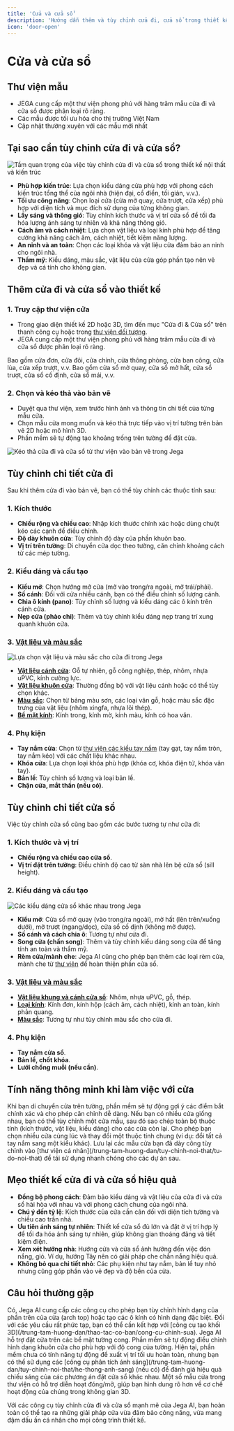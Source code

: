 ```yaml
---
title: 'Cửa và cửa sổ'
description: 'Hướng dẫn thêm và tùy chỉnh cửa đi, cửa sổ trong thiết kế'
icon: 'door-open'
---
```


# Cửa và cửa sổ

## Thư viện mẫu

- JEGA cung cấp một thư viện phong phú với hàng trăm mẫu cửa đi và cửa sổ được phân loại rõ ràng.
- Các mẫu được tối ưu hóa cho thị trường Việt Nam
- Cập nhật thường xuyên với các mẫu mới nhất

## Tại sao cần tùy chỉnh cửa đi và cửa sổ?

<Frame>
  <img 
    src="https://jega.vn/images/vi/customization/cua-importance.jpg" 
    alt="Tầm quan trọng của việc tùy chỉnh cửa đi và cửa sổ trong thiết kế nội thất và kiến trúc" 
  />
</Frame>

- **Phù hợp kiến trúc**: Lựa chọn kiểu dáng cửa phù hợp với phong cách kiến trúc tổng thể của ngôi nhà (hiện đại, cổ điển, tối giản, v.v.).
- **Tối ưu công năng**: Chọn loại cửa (cửa mở quay, cửa trượt, cửa xếp) phù hợp với diện tích và mục đích sử dụng của từng không gian.
- **Lấy sáng và thông gió**: Tùy chỉnh kích thước và vị trí cửa sổ để tối đa hóa lượng ánh sáng tự nhiên và khả năng thông gió.
- **Cách âm và cách nhiệt**: Lựa chọn vật liệu và loại kính phù hợp để tăng cường khả năng cách âm, cách nhiệt, tiết kiệm năng lượng.
- **An ninh và an toàn**: Chọn các loại khóa và vật liệu cửa đảm bảo an ninh cho ngôi nhà.
- **Thẩm mỹ**: Kiểu dáng, màu sắc, vật liệu của cửa góp phần tạo nên vẻ đẹp và cá tính cho không gian.

## Thêm cửa đi và cửa sổ vào thiết kế

### 1. Truy cập thư viện cửa

- Trong giao diện thiết kế 2D hoặc 3D, tìm đến mục "Cửa đi & Cửa sổ" trên thanh công cụ hoặc trong [thư viện đối tượng](/trung-tam-huong-dan/tuy-chinh-noi-that/tu-do-noi-that).
- JEGA cung cấp một thư viện phong phú với hàng trăm mẫu cửa đi và cửa sổ được phân loại rõ ràng.

<CardGroup cols={2}>
  <Card title="Thư viện cửa đi" href="/trung-tam-huong-dan/tuy-chinh-noi-that/tu-do-noi-that">
    Bao gồm cửa đơn, cửa đôi, cửa chính, cửa thông phòng, cửa ban công, cửa lùa, cửa xếp trượt, v.v.
  </Card>
  <Card title="Thư viện cửa sổ" href="/trung-tam-huong-dan/tuy-chinh-noi-that/tu-do-noi-that">
    Bao gồm cửa sổ mở quay, cửa sổ mở hất, cửa sổ trượt, cửa sổ cố định, cửa sổ mái, v.v.
  </Card>
</CardGroup>

### 2. Chọn và kéo thả vào bản vẽ

- Duyệt qua thư viện, xem trước hình ảnh và thông tin chi tiết của từng mẫu cửa.
- Chọn mẫu cửa mong muốn và kéo thả trực tiếp vào vị trí tường trên bản vẽ 2D hoặc mô hình 3D.
- Phần mềm sẽ tự động tạo khoảng trống trên tường để đặt cửa.

<Frame>
  <img 
    src="https://jega.vn/images/vi/customization/them-cua.gif" 
    alt="Kéo thả cửa đi và cửa sổ từ thư viện vào bản vẽ trong Jega" 
  />
</Frame>

## Tùy chỉnh chi tiết cửa đi

Sau khi thêm cửa đi vào bản vẽ, bạn có thể tùy chỉnh các thuộc tính sau:

### 1. Kích thước

- **Chiều rộng và chiều cao**: Nhập kích thước chính xác hoặc dùng chuột kéo các cạnh để điều chỉnh.
- **Độ dày khuôn cửa**: Tùy chỉnh độ dày của phần khuôn bao.
- **Vị trí trên tường**: Di chuyển cửa dọc theo tường, căn chỉnh khoảng cách từ các mép tường.

### 2. Kiểu dáng và cấu tạo

- **Kiểu mở**: Chọn hướng mở cửa (mở vào trong/ra ngoài, mở trái/phải).
- **Số cánh**: Đối với cửa nhiều cánh, bạn có thể điều chỉnh số lượng cánh.
- **Chia ô kính (pano)**: Tùy chỉnh số lượng và kiểu dáng các ô kính trên cánh cửa.
- **Nẹp cửa (phào chỉ)**: Thêm và tùy chỉnh kiểu dáng nẹp trang trí xung quanh khuôn cửa.

### 3. [Vật liệu và màu sắc](/trung-tam-huong-dan/vat-lieu-thiet-ke)

<Frame>
  <img 
    src="https://jega.vn/images/vi/customization/cua-vat-lieu.jpg" 
    alt="Lựa chọn vật liệu và màu sắc cho cửa đi trong Jega" 
  />
</Frame>

- **[Vật liệu cánh cửa](/trung-tam-huong-dan/vat-lieu-thiet-ke)**: Gỗ tự nhiên, gỗ công nghiệp, thép, nhôm, nhựa uPVC, kính cường lực.
- **[Vật liệu khuôn cửa](/trung-tam-huong-dan/vat-lieu-thiet-ke)**: Thường đồng bộ với vật liệu cánh hoặc có thể tùy chọn khác.
- **[Màu sắc](/trung-tam-huong-dan/vat-lieu-thiet-ke)**: Chọn từ bảng màu sơn, các loại vân gỗ, hoặc màu sắc đặc trưng của vật liệu (nhôm xingfa, nhựa lõi thép).
- **[Bề mặt kính](/trung-tam-huong-dan/vat-lieu-thiet-ke)**: Kính trong, kính mờ, kính màu, kính có hoa văn.

### 4. Phụ kiện

- **Tay nắm cửa**: Chọn từ [thư viện các kiểu tay nắm](/trung-tam-huong-dan/tuy-chinh-noi-that/tu-do-noi-that) (tay gạt, tay nắm tròn, tay nắm kéo) với các chất liệu khác nhau.
- **Khóa cửa**: Lựa chọn loại khóa phù hợp (khóa cơ, khóa điện tử, khóa vân tay).
- **Bản lề**: Tùy chỉnh số lượng và loại bản lề.
- **Chặn cửa, mắt thần (nếu có)**.

## Tùy chỉnh chi tiết cửa sổ

Việc tùy chỉnh cửa sổ cũng bao gồm các bước tương tự như cửa đi:

### 1. Kích thước và vị trí

- **Chiều rộng và chiều cao cửa sổ**.
- **Vị trí đặt trên tường**: Điều chỉnh độ cao từ sàn nhà lên bệ cửa sổ (sill height).

### 2. Kiểu dáng và cấu tạo

<Frame>
  <img 
    src="https://jega.vn/images/vi/customization/cua-so-kieu-dang.jpg" 
    alt="Các kiểu dáng cửa sổ khác nhau trong Jega" 
  />
</Frame>

- **Kiểu mở**: Cửa sổ mở quay (vào trong/ra ngoài), mở hất (lên trên/xuống dưới), mở trượt (ngang/dọc), cửa sổ cố định (không mở được).
- **Số cánh và cách chia ô**: Tương tự như cửa đi.
- **Song cửa (chấn song)**: Thêm và tùy chỉnh kiểu dáng song cửa để tăng tính an toàn và thẩm mỹ.
- **Rèm cửa/mành che**: Jega AI cũng cho phép bạn thêm các loại rèm cửa, mành che từ [thư viện](/trung-tam-huong-dan/tuy-chinh-noi-that/tu-do-noi-that) để hoàn thiện phần cửa sổ.

### 3. [Vật liệu và màu sắc](/trung-tam-huong-dan/vat-lieu-thiet-ke)

- **[Vật liệu khung và cánh cửa sổ](/trung-tam-huong-dan/vat-lieu-thiet-ke)**: Nhôm, nhựa uPVC, gỗ, thép.
- **[Loại kính](/trung-tam-huong-dan/vat-lieu-thiet-ke)**: Kính đơn, kính hộp (cách âm, cách nhiệt), kính an toàn, kính phản quang.
- **[Màu sắc](/trung-tam-huong-dan/vat-lieu-thiet-ke)**: Tương tự như tùy chỉnh màu sắc cho cửa đi.

### 4. Phụ kiện

- **Tay nắm cửa sổ**.
- **Bản lề, chốt khóa**.
- **Lưới chống muỗi (nếu cần)**.

## Tính năng thông minh khi làm việc với cửa

<AccordionGroup>
  <Accordion title="Tự động bắt điểm và căn chỉnh">
    Khi bạn di chuyển cửa trên tường, phần mềm sẽ tự động gợi ý các điểm bắt chính xác và cho phép căn chỉnh dễ dàng.
  </Accordion>
  <Accordion title="Sao chép thuộc tính cửa">
    Nếu bạn có nhiều cửa giống nhau, bạn có thể tùy chỉnh một cửa mẫu, sau đó sao chép toàn bộ thuộc tính (kích thước, vật liệu, kiểu dáng) cho các cửa còn lại.
  </Accordion>
  <Accordion title="Thay thế hàng loạt">
    Cho phép bạn chọn nhiều cửa cùng lúc và thay đổi một thuộc tính chung (ví dụ: đổi tất cả tay nắm sang một kiểu khác).
  </Accordion>
  <Accordion title="Thư viện cửa tùy chỉnh">
    Lưu lại các mẫu cửa bạn đã dày công tùy chỉnh vào [thư viện cá nhân](/trung-tam-huong-dan/tuy-chinh-noi-that/tu-do-noi-that) để tái sử dụng nhanh chóng cho các dự án sau.
  </Accordion>
</AccordionGroup>

## Mẹo thiết kế cửa đi và cửa sổ hiệu quả

- **Đồng bộ phong cách**: Đảm bảo kiểu dáng và vật liệu của cửa đi và cửa sổ hài hòa với nhau và với phong cách chung của ngôi nhà.
- **Chú ý đến tỷ lệ**: Kích thước của cửa cần cân đối với diện tích tường và chiều cao trần nhà.
- **Ưu tiên ánh sáng tự nhiên**: Thiết kế cửa sổ đủ lớn và đặt ở vị trí hợp lý để tối đa hóa ánh sáng tự nhiên, giúp không gian thoáng đãng và tiết kiệm điện.
- **Xem xét hướng nhà**: Hướng cửa và cửa sổ ảnh hưởng đến việc đón nắng, gió. Ví dụ, hướng Tây nên có giải pháp che chắn nắng hiệu quả.
- **Không bỏ qua chi tiết nhỏ**: Các phụ kiện như tay nắm, bản lề tuy nhỏ nhưng cũng góp phần vào vẻ đẹp và độ bền của cửa.

## Câu hỏi thường gặp

<Accordion title="Tôi có thể tạo các loại cửa có hình dạng đặc biệt (ví dụ: cửa vòm) không?">
  Có, Jega AI cung cấp các công cụ cho phép bạn tùy chỉnh hình dạng của phần trên của cửa (arch top) hoặc tạo các ô kính có hình dạng đặc biệt. Đối với các yêu cầu rất phức tạp, bạn có thể cần kết hợp với [công cụ tạo khối 3D](/trung-tam-huong-dan/thao-tac-co-ban/cong-cu-chinh-sua).
</Accordion>

<Accordion title="Làm thế nào để thêm cửa cho tường cong?">
  Jega AI hỗ trợ đặt cửa trên các bề mặt tường cong. Phần mềm sẽ tự động điều chỉnh hình dạng khuôn cửa cho phù hợp với độ cong của tường.
</Accordion>

<Accordion title="Phần mềm có tính năng tự động đề xuất vị trí đặt cửa sổ không?">
  Hiện tại, phần mềm chưa có tính năng tự động đề xuất vị trí tối ưu hoàn toàn, nhưng bạn có thể sử dụng các [công cụ phân tích ánh sáng](/trung-tam-huong-dan/tuy-chinh-noi-that/he-thong-anh-sang) (nếu có) để đánh giá hiệu quả chiếu sáng của các phương án đặt cửa sổ khác nhau.
</Accordion>

<Accordion title="Tôi có thể xem trước cửa mở/đóng như thế nào không?">
  Một số mẫu cửa trong thư viện có hỗ trợ diễn hoạt đóng/mở, giúp bạn hình dung rõ hơn về cơ chế hoạt động của chúng trong không gian 3D.
</Accordion>

Với các công cụ tùy chỉnh cửa đi và cửa sổ mạnh mẽ của Jega AI, bạn hoàn toàn có thể tạo ra những giải pháp cửa vừa đảm bảo công năng, vừa mang đậm dấu ấn cá nhân cho mọi công trình thiết kế.
